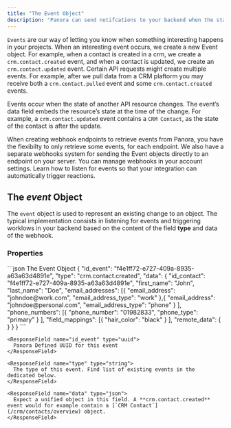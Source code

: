 ```yaml
---
title: "The Event Object"
description: "Panora can send notifcations to your backend when the state of an object has changed. We use the concept of `events` to represent state changes in any object."
---
```


`Events` are our way of letting you know when something interesting happens in your projects. When an interesting event occurs, we create a new Event object. For example, when a contact is created in a crm, we create a `crm.contact.created` event, and when a contact is updated, we create an `crm.contact.updated` event. Certain API requests might create multiple events. For example, after we pull data from a CRM plaftorm you may receive both a `crm.contact.pulled` event and some `crm.contact.created` events.

Events occur when the state of another API resource changes. The event’s data field embeds the resource’s state at the time of the change. For example, a `crm.contact.updated` event contains a `CRM Contact`, as the state of the contact is after the update.

When creating webhook endpoints to retrieve events from Panora, you have the flexibilty to only retrieve some events, for each endpoint. We also have a separate webhooks system for sending the Event objects directly to an endpoint on your server. You can manage webhooks in your account settings. Learn how to listen for events so that your integration can automatically trigger reactions.

## The _event_ Object

The `event` object is used to represent an existing change to an object.
The typical implementation consists in listening for events and triggering worklows in your backend based on the content of the field **type** and data of the webhook.

### Properties

<RequestExample>
```json The Event Object
{
    "id_event": "f4e1ff72-e727-409a-8935-a63a63d4891e",
    "type": "crm.contact.created",
    "data": { 
        "id_contact": "f4e1ff72-e727-409a-8935-a63a63d4891e",
        "first_name": "John",
        "last_name": "Doe",
        "email_addresses": [{
                "email_address": "johndoe@work.com",
                "email_address_type": "work"
            },{
                "email_address": "johndoe@personal.com",
                "email_address_type": "phone"
            }
        ],
        "phone_numbers": [{
                "phone_number": "01982833",
                "phone_type": "primary"
            }
        ],
        "field_mappings": [{
                "hair_color": "black"
            }
        ],
        "remote_data": {
        }
    }
}
```
</RequestExample>
<ResponseField name="event" type="Event Object">
  <Expandable title="properties" defaultOpen="true">

    <ResponseField name="id_event" type="uuid">
      Panora Defined UUID for this event
    </ResponseField>

    <ResponseField name="type" type="string">
      The type of this event. Find list of existing events in the dedicated below.
    </ResponseField>

    <ResponseField name="data" type="json">
      Expect a unified object in this field. A **crm.contact.created** event would for example contain a [`CRM Contact`](/crm/contacts/overview) object.
    </ResponseField>

  </Expandable>
</ResponseField>
